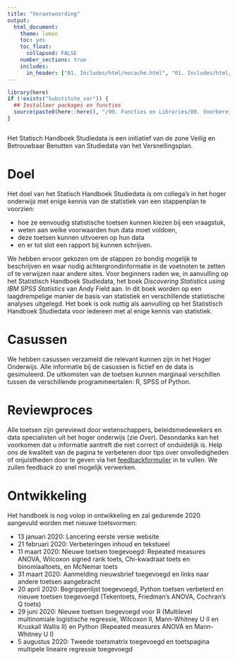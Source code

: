 ```yaml
---
title: "Verantwoording"
output:
  html_document:
    theme: lumen
    toc: yes
    toc_float: 
      collapsed: FALSE 
    number_sections: true
    includes:
      in_header: ["01. Includes/html/nocache.html", "01. Includes/html/favicon.html", "01. Includes/html/analytics.html"] 
---
```

<!-- ## CLOSEDBLOK: Functies.R -->
```r
library(here)
if (!exists("Substitute_var")) {
  ## Installeer packages en functies
  source(paste0(here::here(), "/99. Functies en Libraries/00. Voorbereidingen.R"), echo = FALSE)
}
```
<!-- ## /CLOSEDBLOK: Functies.R -->

<style>
`r htmltools::includeHTML(paste0(here::here(),"/01. Includes/css/Stylesheet_SHHO.css"))`
</style>

<!-- ## CLOSEDBLOK: Header.R -->
```r
```
<!-- ## /CLOSEDBLOK: Header.R -->

Het Statisch Handboek Studiedata is een initiatief van de zone Veilig en Betrouwbaar Benutten van Studiedata van het Versnellingsplan. 

# Doel
Het doel van het Statisch Handboek Studiedata is om collega's in het hoger onderwijs met enige kennis van de statistiek van een stappenplan te voorzien:

* hoe ze eenvoudig statistische toetsen kunnen kiezen bij een vraagstuk, 
* weten aan welke voorwaarden hun data moet voldoen, 
* deze toetsen kunnen uitvoeren op hun data 
* en er tot slot een rapport bij kunnen schrijven. 

We hebben ervoor gekozen om de stappen zo bondig mogelijk te beschrijven en waar nodig achtergrondinformatie in de voetnoten te zetten of te verwijzen naar andere sites. Voor beginners raden we, in aanvulling op het Statistisch Handboek Studiedata, het boek *Discovering Statistics using IBM SPSS Statistics* van Andy Field aan. In dit boek worden op een laagdrempelige manier de basis van statistiek en verschillende statistische analyses uitgelegd. Het boek is ook nuttig als aanvulling op het Statistisch Handboek Studiedata voor iedereen met al enige kennis van statistiek.

# Casussen
We hebben casussen verzameld die relevant kunnen zijn in het Hoger Onderwijs. Alle informatie bij de casussen is fictief en de data is gesimuleerd. De uitkomsten van de toetsen kunnen marginaal verschillen tussen de verschillende programmeertalen: R, SPSS of Python. 

# Reviewproces
Alle toetsen zijn gereviewd door wetenschappers, beleidsmedewekers en data specialisten uit het hoger onderwijs (zie *Over*). Desondanks kan het voorkomen dat u informatie aantreft die niet correct of onduidelijk is. Help ons de kwaliteit van de pagina te verbeteren door tips over onvolledigheden of onjuistheden door te geven via het [feedbackformulier](https://docs.google.com/forms/d/1UQcCVTNLpVAg7vSffJCPkBCklsfMlGB0QxyxLDgqosI/edit) in te vullen. We zullen feedback zo snel mogelijk verwerken.

# Ontwikkeling
Het handboek is nog volop in ontwikkeling en zal gedurende 2020 aangevuld worden met nieuwe toetsvormen:

* 13 januari 2020: Lancering eerste versie website
* 21 februari 2020: Verbeteringen inhoud en tekstueel
* 11 maart 2020: Nieuwe toetsen toegevoegd: Repeated measures ANOVA, Wilcoxon signed rank toets, Chi-kwadraat toets en binomiaaltoets, en McNemar toets
* 31 maart 2020: Aanmelding nieuwsbrief toegevoegd en links naar andere toetsen aangebracht
* 20 april 2020: Begrippenlijst toegevoegd, Python toetsen verbeterd en nieuwe toetsen toegevoegd (Tekentoets, Friedman's ANOVA, Cochran's Q toets)
* 29 juni 2020: Nieuwe toetsen toegevoegd voor R (Multilevel multinomiale logistische regressie, Wilcoxon II, Mann-Whitney U II en Kruskall Wallis II) en Python (Repeated measures ANOVA en Mann-Whitney U I)
* 5 augustus 2020: Tweede toetsmatrix toegevoegd en toetspagina multipele lineaire regressie toegevoegd

<!-- ## CLOSEDBLOK: Footer.R -->
```r
```
<!-- ## /CLOSEDBLOK: Footer.R -->
